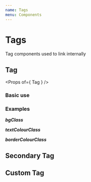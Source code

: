 ```yaml
---
name: Tags
menu: Components
---
```



# Tags
Tag components used to link internally

## Tag
<Props of={ Tag } />

### Basic use
<Playground>
    <Tag type="primary" title="Tag copy" />
</Playground>

### Examples

***bgClass***
<Tag
    type="primary"
    title="Tag copy"
    bgClass="bg-gray-dark"
    borderColourClass="border-gray-dark"
/>

***textColourClass***
<Tag
    type="primary"
    title="Tag copy"
    textColourClass="text-black"
/>

***borderColourClass***
<Tag
    type="primary"
    title="Tag copy"
    borderColourClass="border-black"
/>

## Secondary Tag
<Playground>
    <Tag
        type="secondary"
        title="Secondary Tag copy"
    />
</Playground>

## Custom Tag
<Playground>
    <Tag
        title="Secondary Tag copy"
        classList="bg-black text-green-2 border-dashed border border-blue-1"
    />
</Playground>
